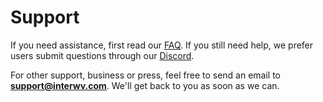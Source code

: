 # Support

If you need assistance, first read our [FAQ](/faq). If you still need help, we prefer users submit questions through our [Discord](https://interwv.com/chat).

For other support, business or press, feel free to send an email to **support@interwv.com**. We'll get back to you as soon as we can.
